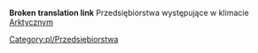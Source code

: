 '''Broken translation link'''{{en/-}}
Przedsiębiorstwa występujące w klimacie [[Main/en/Klimat/Pl#Arktyczny|Arktyczny]]m

[[Category:pl/Przedsiębiorstwa]]